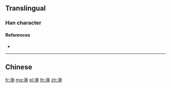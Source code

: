 {{character info/new}}
{{also|瀋|沈}}
==Translingual==

===Han character===
{{Han char|rn=85|rad=水|as=08|sn=11|four=|canj=EJLL|ids=⿰氵审}}

====References====
* {{Han ref|kx=0633.371|hdz=31661.021|uh=6E16|ud=28182}}

----

==Chinese==
{{zh-see|瀋|v}}

[[fr:渖]]
[[mg:渖]]
[[pl:渖]]
[[th:渖]]
[[zh:渖]]